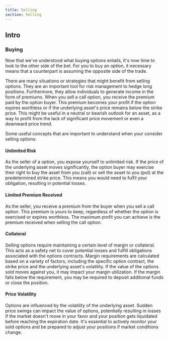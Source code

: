 ```yaml
---
title: Selling
section: Selling
---
```


## Intro
### Buying 

Now that we've understood what buying options entails, it's now time to look to the other side of the bet. For you to buy an option, it necessary means that a counterpart is assuming the opposite side of the trade.

There are many situations or strategies that might benefit from selling options. They are an important tool for risk management to hedge long positions. Furthermore, they allow individuals to generate income in the form of premiums. When you sell a call option, you receive the premium paid by the option buyer. This premium becomes your profit if the option expires worthless or if the underlying asset's price remains below the strike price. This might be useful in a neutral or bearish outlook for an asset, as a way to profit from the lack of significant price movement or even a downward price trend.

Some useful concepts that are important to understand when your consider selling options:

#### Unlimited Risk

As the seller of a option, you expose yourself to unlimited risk. If the price of the underlying asset moves significantly, the option buyer may exercise their right to buy the asset from you (call) or sell the asset to you (put) at the predetermined strike price. This means you would need to fulfil your obligation, resulting in potential losses.

#### Limited Premium Received

As the seller, you receive a premium from the buyer when you sell a call option. This premium is yours to keep, regardless of whether the option is exercised or expires worthless. The maximum profit you can achieve is the premium received when selling the call option.

#### Collateral

Selling options require maintaining a certain level of margin or collateral. This acts as a safety net to cover potential losses and fulfill obligations associated with the options contracts. Margin requirements are calculated based on a variety of factors, including the specific option contract, the strike price and the underlying asset's volatility. If the value of the options sold moves against you, it may impact your margin utilization. If the margin falls below the requirement, you may be required to deposit additional funds or close the position.

#### Price Volatility

Options are influenced by the volatility of the underlying asset. Sudden price swings can impact the value of options, potentially resulting in losses if the market doesn't move in your favor and your position gets liquidated before reaching the expiration date. It's essential to actively monitor your sold options and be prepared to adjust your positions if market conditions change.
